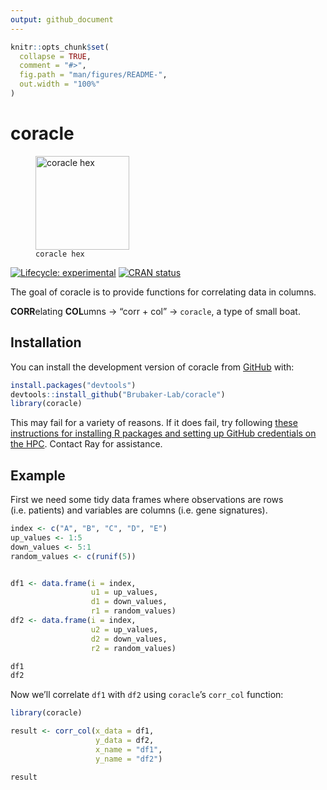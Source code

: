 ```yaml
---
output: github_document
---
```


<!-- README.md is generated from README.Rmd. Please edit that file -->

```r
knitr::opts_chunk$set(
  collapse = TRUE,
  comment = "#>",
  fig.path = "man/figures/README-",
  out.width = "100%"
)
```

# coracle

![`coracle hex`](man/figures/coracle_hex.png){width="150"}

<!-- badges: start -->

[![Lifecycle: experimental](https://img.shields.io/badge/lifecycle-experimental-orange.svg)](https://lifecycle.r-lib.org/articles/stages.html#experimental) [![CRAN status](https://www.r-pkg.org/badges/version/coracle)](https://CRAN.R-project.org/package=coracle)

<!-- badges: end -->

The goal of coracle is to provide functions for correlating data in columns.

**CORR**elating **COL**umns -\> "corr + col" -\> `coracle`, a type of small boat.

## Installation

You can install the development version of coracle from [GitHub](https://github.com/) with:

```r
install.packages("devtools")
devtools::install_github("Brubaker-Lab/coracle")
library(coracle)
```

This may fail for a variety of reasons. If it does fail, try following [these instructions for installing R packages and setting up GitHub credentials on the HPC](https://github.com/Brubaker-Lab/Library/blob/82c1c998db482f1bbae00c23f0841e6ce2cb941b/HPC/Installing%20R%20Packages%2C%20Setting%20Up%20GitHub%20Credentials.md). Contact Ray for assistance.

## Example

First we need some tidy data frames where observations are rows (i.e. patients) and variables are columns (i.e. gene signatures).

```r
index <- c("A", "B", "C", "D", "E")
up_values <- 1:5
down_values <- 5:1
random_values <- c(runif(5))


df1 <- data.frame(i = index,
                  u1 = up_values,
                  d1 = down_values,
                  r1 = random_values)
df2 <- data.frame(i = index,
                  u2 = up_values,
                  d2 = down_values,
                  r2 = random_values)

df1
df2

```

Now we'll correlate `df1` with `df2` using `coracle`'s `corr_col` function:

```r
library(coracle)

result <- corr_col(x_data = df1,
                   y_data = df2,
                   x_name = "df1",
                   y_name = "df2")

result
```

